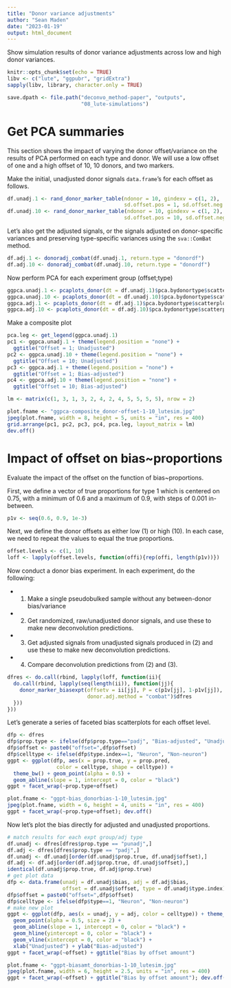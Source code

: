 ```yaml
---
title: "Donor variance adjustments"
author: "Sean Maden"
date: "2023-01-19"
output: html_document
---
```


Show simulation results of donor variance adjustments across low and high donor 
variances.

```r
knitr::opts_chunk$set(echo = TRUE)
libv <- c("lute", "ggpubr", "gridExtra")
sapply(libv, library, character.only = TRUE)

save.dpath <- file.path("deconvo_method-paper", "outputs", 
                        "08_lute-simulations")
```

# Get PCA summaries

This section shows the impact of varying the donor offset/variance on the results
of PCA performed on each type and donor. We will use a low offset of one and a 
high offset of 10, 10 donors, and two markers.

Make the initial, unadjusted donor signals `data.frame`'s for each offset as 
follows.

```r
df.unadj.1 <- rand_donor_marker_table(ndonor = 10, gindexv = c(1, 2),
                                      sd.offset.pos = 1, sd.offset.neg = 1)
df.unadj.10 <- rand_donor_marker_table(ndonor = 10, gindexv = c(1, 2),
                                      sd.offset.pos = 10, sd.offset.neg = 10)
```

Let's also get the adjusted signals, or the signals adjusted on donor-specific
variances and preserving type-specific variances using the `sva::ComBat` method.

```r
df.adj.1 <- donoradj_combat(df.unadj.1, return.type = "donordf")
df.adj.10 <- donoradj_combat(df.unadj.10, return.type = "donordf")
```

Now perform PCA for each experiment group (offset;type)

```r
ggpca.unadj.1 <- pcaplots_donor(dt = df.unadj.1)$pca.bydonortype$scatterplot.pc1.pc2
ggpca.unadj.10 <- pcaplots_donor(dt = df.unadj.10)$pca.bydonortype$scatterplot.pc1.pc2
ggpca.adj.1 <- pcaplots_donor(dt = df.adj.1)$pca.bydonortype$scatterplot.pc1.pc2
ggpca.adj.10 <- pcaplots_donor(dt = df.adj.10)$pca.bydonortype$scatterplot.pc1.pc2
```

Make a composite plot

```r
pca.leg <- get_legend(ggpca.unadj.1)
pc1 <- ggpca.unadj.1 + theme(legend.position = "none") +
  ggtitle("Offset = 1; Unadjusted")
pc2 <- ggpca.unadj.10 + theme(legend.position = "none") + 
  ggtitle("Offset = 10; Unadjusted")
pc3 <- ggpca.adj.1 + theme(legend.position = "none") +
  ggtitle("Offset = 1; Bias-adjusted")
pc4 <- ggpca.adj.10 + theme(legend.position = "none") +
  ggtitle("Offset = 10; Bias-adjusted")

lm <- matrix(c(1, 3, 1, 3, 2, 4, 2, 4, 5, 5, 5, 5), nrow = 2)

plot.fname <- "ggpca-composite_donor-offset-1-10_lutesim.jpg"
jpeg(plot.fname, width = 8, height = 5, units = "in", res = 400)
grid.arrange(pc1, pc2, pc3, pc4, pca.leg, layout_matrix = lm)
dev.off()

```
# Impact of offset on bias~proportions

Evaluate the impact of the offset on the function of bias~proportions. 

First, we define a vector of true proportions for type 1 which is centered on
0.75, with a minimum of 0.6 and a maximum of 0.9, with steps of 0.001 in-between.

```r
p1v <- seq(0.6, 0.9, 1e-3)
```

Next, we define the donor offsets as either low (1) or high (10). In each case,
we need to repeat the values to equal the true proportions.

```r
offset.levels <- c(1, 10)
loff <- lapply(offset.levels, function(offi){rep(offi, length(p1v))})
```

Now conduct a donor bias experiment. In each experiment, do the following: 

  * (1) Make a single pseudobulked sample without any between-donor bias/variance

  * (2) Get randomized, raw/unadjusted donor signals, and use these to make new 
deconvolution predictions.

  * (3) Get adjusted signals from unadjusted signals produced in (2) and use these
to make new deconvolution predictions.

  * (4) Compare deconvolution predictions from (2) and (3).

```r
dfres <- do.call(rbind, lapply(loff, function(ii){
  do.call(rbind, lapply(seq(length(ii)), function(jj){
    donor_marker_biasexpt(offsetv = ii[jj], P = c(p1v[jj], 1-p1v[jj]),
                          donor.adj.method = "combat")$dfres
  }))
}))
```

Let's generate a series of faceted bias scatterplots for each offset level.

```r
dfp <- dfres
dfp$prop.type <- ifelse(dfp$prop.type=="padj", "Bias-adjusted", "Unadjusted")
dfp$offset <- paste0("offset=",dfp$offset)
dfp$celltype <- ifelse(dfp$type.index==1, "Neuron", "Non-neuron")
ggpt <- ggplot(dfp, aes(x = prop.true, y = prop.pred, 
                color = celltype, shape = celltype)) +
  theme_bw() + geom_point(alpha = 0.5) +
  geom_abline(slope = 1, intercept = 0, color = "black")
ggpt + facet_wrap(~prop.type+offset)

plot.fname <- "ggpt-bias_donorbias-1-10_lutesim.jpg"
jpeg(plot.fname, width = 6, height = 4, units = "in", res = 400)
ggpt + facet_wrap(~prop.type+offset); dev.off()
```

Now let's plot the bias directly for adjusted and unadjusted proportions.

```r
# match results for each expt group/adj type
df.unadj <- dfres[dfres$prop.type == "punadj",]
df.adj <- dfres[dfres$prop.type == "padj",]
df.unadj <- df.unadj[order(df.unadj$prop.true, df.unadj$offset),]
df.adj <- df.adj[order(df.adj$prop.true, df.unadj$offset),]
identical(df.unadj$prop.true, df.adj$prop.true)
# get plot data
dfp <- data.frame(unadj = df.unadj$bias, adj = df.adj$bias,
                  offset = df.unadj$offset, type = df.unadj$type.index)
dfp$offset = paste0("offset=",dfp$offset)
dfp$celltype <- ifelse(dfp$type==1, "Neuron", "Non-neuron")
# make new plot
ggpt <- ggplot(dfp, aes(x = unadj, y = adj, color = celltype)) + theme_bw() +
  geom_point(alpha = 0.5, size = 2) + 
  geom_abline(slope = 1, intercept = 0, color = "black") +
  geom_hline(yintercept = 0, color = "black") +
  geom_vline(xintercept = 0, color = "black") +
  xlab("Unadjusted") + ylab("Bias-adjusted")
ggpt + facet_wrap(~offset) + ggtitle("Bias by offset amount")

plot.fname <- "ggpt-biasamt_donorbias-1-10_lutesim.jpg"
jpeg(plot.fname, width = 6, height = 2.5, units = "in", res = 400)
ggpt + facet_wrap(~offset) + ggtitle("Bias by offset amount"); dev.off()
```